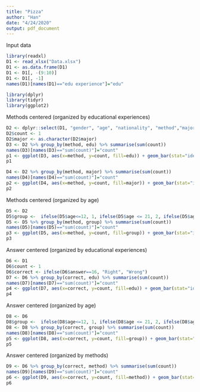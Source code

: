 ```yaml
---
title: "Pizza"
author: "Han"
date: "4/24/2020"
output: pdf_document
---
```

Input data
```r
library(readxl)
D1 <- read_xlsx("Data.xlsx")
D1 <- as.data.frame(D1)
D1 <- D1[, -(9:10)]
D1 <- D1[, -1]
names(D1)[names(D1)=="edu experience"]="edu"
```

```r
library(dplyr)
library(tidyr)
library(ggplot2)
```

Methods centered (organized by educational experiences)
```r
D2 <- dplyr::select(D1, "gender", "age", "nationality", "method","major", "edu")
D2$count <- 1
D2$major <- as.character(D2$major)
D3 <- D2 %>% group_by(method, edu) %>% summarise(sum(count))
names(D3)[names(D3)=="sum(count)"]="count"
p1 <- ggplot(D3, aes(x=method, y=count, fill=edu)) + geom_bar(stat="identity")
p1

D4 <- D2 %>% group_by(method, major) %>% summarise(sum(count))
names(D4)[names(D4)=="sum(count)"]="count"
p2 <- ggplot(D4, aes(x=method, y=count, fill=major)) + geom_bar(stat="identity")
p2
```

Methods centered (organized by age)
```r
D5 <- D2
D5$group <-  ifelse(D5$age<=12, 1, ifelse(D5$age <= 21, 2, ifelse(D5$age <50, 3, 4)))
D5 <- D5 %>% group_by(method, group) %>% summarise(sum(count))
names(D5)[names(D5)=="sum(count)"]="count"
p3 <- ggplot(D5, aes(x=method, y=count, fill=group)) + geom_bar(stat="identity")
p3
```

Answer centered (organized by educational experiences)
```r
D6 <- D1
D6$count <- 1
D6$correct <- ifelse(D6$answer==16, "Right", "Wrong")
D7 <- D6 %>% group_by(correct, edu) %>% summarise(sum(count))
names(D7)[names(D7)=="sum(count)"]="count"
p4 <- ggplot(D7, aes(x=correct, y=count, fill=edu)) + geom_bar(stat="identity")
p4
```

Answer centered (organized by age)
```r
D8 <- D6
D8$group <-  ifelse(D8$age<=12, 1, ifelse(D8$age <= 21, 2, ifelse(D8$age <50, 3, 4)))
D8 <- D8 %>% group_by(correct, group) %>% summarise(sum(count))
names(D8)[names(D8)=="sum(count)"]="count"
p5 <- ggplot(D8, aes(x=correct, y=count, fill=group)) + geom_bar(stat="identity")
p5
```

Answer centered (organized by methods)
```r
D9 <- D6 %>% group_by(correct, method) %>% summarise(sum(count))
names(D9)[names(D9)=="sum(count)"]="count"
p6 <- ggplot(D9, aes(x=correct, y=count, fill=method)) + geom_bar(stat="identity")
p6
```


